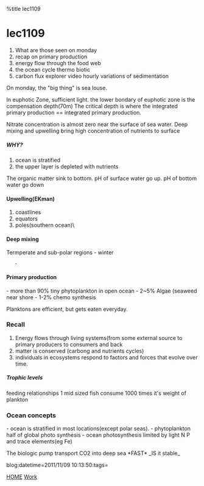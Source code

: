 %title lec1109


=lec1109=

# What are those seen on monday
# recap on primary production
# energy flow through the food web
# the ocean cycle thermo biotic
# carbon flux explorer video hourly variations of sedimentation

On monday, the "big thing" is sea louse.

In euphotic Zone, sufficient light. the lower bondary of euphotic zone is the compensation depth(70m)
The critical depth is where the integrated primary production == integrated primary production.

Nitrate concentration is almost zero near the surface of sea water. 
Deep mixing and upwelling bring high concentration of nutrients to surface
=====WHY?=====
# ocean is stratified 
# the upper layer is depleted with nutrients 
The organic matter sink to bottom. 
pH of surface water go up. pH of bottom water go down

====Upwelling(EKman)====
# coastlines
# equators
# poles(southern ocean)\

====Deep mixing====
Termperate and sub-polar regions
- winter
    -

====Primary production====
- more than 90% tiny phytoplankton in open ocean
- 2~5% Algae (seaweed near shore
- 1-2% chemo synthesis

Planktons are efficient, but gets eaten everyday.

===Recall===
# Energy flows through living systems(from some external source to primary producers to consumers and back
# matter is conserved (carbong and nutrients cycles)
# individuals in ecosystems respond to factors and forces that evolve over time.

=====Trophic levels=====
feeding relationships
1 mid sized fish consume 1000 times it's weight of plankton

===Ocean concepts===
- ocean is stratified in most locations(except polar seas).
- phytoplankton half of global photo synthesis
- ocean photosynthesis limited by light N P and trace elements(eg Fe)

The biologic pump transport CO2 into deep sea *FAST*
_IS it stable_

blog:datetime=2011/11/09 10:13:50:tags=

[[index|HOME]]   [[Work]]
